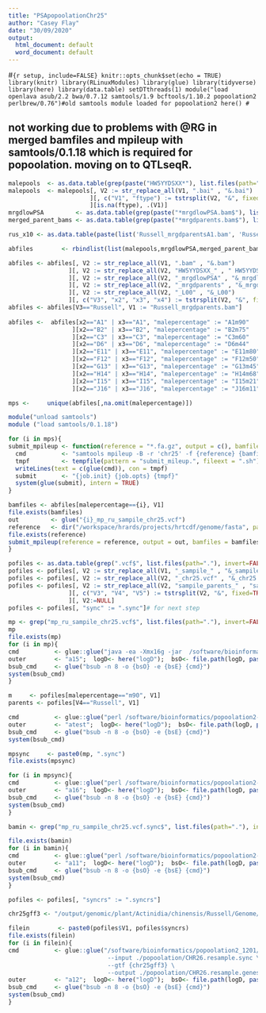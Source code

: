 ```yaml
---
title: "PSApopoolationChr25"
author: "Casey Flay"
date: "30/09/2020"
output:
  html_document: default
  word_document: default
---
```


#```{r setup, include=FALSE}
knitr::opts_chunk$set(echo = TRUE)
library(knitr)
library(RLinuxModules)
library(glue)
library(tidyverse)
library(here)
library(data.table)
setDTthreads(1)
module("load openlava asub/2.2 bwa/0.7.12 samtools/1.9 bcftools/1.10.2 popoolation2 perlbrew/0.76")#old samtools module loaded for popoolation2
here()
#```

## not working due to problems with @RG in merged bamfiles and mpileup with samtools/0.1.18 which is required for popoolation. moving on to QTLseqR.

```r
malepools  <- as.data.table(grep(paste("HW5YYDSXX*"), list.files(path="."), invert=FALSE, value=TRUE))
malepools  <- malepools[, V2 := str_replace_all(V1, ".bai" , "&.bai")             
                       ][, c("V1", "ftype") := tstrsplit(V2, "&", fixed=TRUE)
                       ][is.na(ftype), .(V1)]
mrgdlowPSA         <- as.data.table(grep(paste("*mrgdlowPSA.bam$"), list.files(path="."), invert=FALSE, value=TRUE))
merged_parent_bams <- as.data.table(grep(paste("*mrgdparents.bam$"), list.files(path="."), invert=FALSE, value=TRUE))

rus_x10 <- as.data.table(paste(list('Russell_mrgdparentsA1.bam', 'Russell_mrgdparentsB2.bam', 'Russell_mrgdparentsC3.bam', 'Russell_mrgdparentsD6.bam', 'Russell_mrgdparentsE11.bam', 'Russell_mrgdparentsF12.bam', 'Russell_mrgdparentsG13.bam', 'Russell_mrgdparentsH14.bam', 'Russell_mrgdparentsI15.bam', 'Russell_mrgdparentsJ16.bam')))

abfiles        <- rbindlist(list(malepools,mrgdlowPSA,merged_parent_bams,rus_x10))

abfiles <- abfiles[, V2 := str_replace_all(V1, ".bam" , "&.bam")
                 ][, V2 := str_replace_all(V2, "HW5YYDSXX_" , "	HW5YYDSXX_&")
                 ][, V2 := str_replace_all(V2, "_mrgdlowPSA" , "&_mrgdlowPSA")
                 ][, V2 := str_replace_all(V2, "_mrgdparents" , "&_mrgdparents&")
                 ][, V2 := str_replace_all(V2, "_L00" , "&_L00")                   
                 ][, c("V3", "x2", "x3", "x4") := tstrsplit(V2, "&", fixed=TRUE)]
abfiles <- abfiles[V3=="Russell", V1 := "Russell_mrgdparents.bam"]
  
abfiles <-  abfiles[x2=="A1" | x3=="A1", "malepercentage" := "A1m90"
                  ][x2=="B2" | x3=="B2", "malepercentage" := "B2m75" 
                  ][x2=="C3" | x3=="C3", "malepercentage" := "C3m60"                    
                  ][x2=="D6" | x3=="D6", "malepercentage" := "D6m44"                    
                  ][x2=="E11" | x3=="E11", "malepercentage" := "E11m80"                    
                  ][x2=="F12" | x3=="F12", "malepercentage" := "F12m50"                    
                  ][x2=="G13" | x3=="G13", "malepercentage" := "G13m45"
                  ][x2=="H14" | x3=="H14", "malepercentage" := "H14m68"  
                  ][x2=="I15" | x3=="I15", "malepercentage" := "I15m21"                    
                  ][x2=="J16" | x3=="J16", "malepercentage" := "J16m11"]

mps <-     unique(abfiles[,na.omit(malepercentage)])

```

```r
module("unload samtools")
module ("load samtools/0.1.18")

for (i in mps){
submit_mpileup <- function(reference = "*.fa.gz", output = c(), bamfiles = c(), job.init = "asub", job.opts = "-q normal") {
  cmd          <- "samtools mpileup -B -r 'chr25' -f {reference} {bamfiles} > {out}" 
  tmpf         <- tempfile(pattern = "submit_mileup.", fileext = ".sh")
  writeLines(text = c(glue(cmd)), con = tmpf)
  submit       <- "{job.init} {job.opts} {tmpf}"
  system(glue(submit), intern = TRUE)
}

bamfiles <- abfiles[malepercentage=={i}, V1]
file.exists(bamfiles)
out         <- glue("{i}_mp_ru_sampile_chr25.vcf")
reference   <- dir("/workspace/hrards/projects/hrtcdf/genome/fasta", pattern = ".*\\.gz$", full.names = TRUE)
file.exists(reference)
submit_mpileup(reference = reference, output = out, bamfiles = bamfiles)
}
```

```r
pofiles <- as.data.table(grep(".vcf$", list.files(path="."), invert=FALSE, value=TRUE))
pofiles <- pofiles[, V2 := str_replace_all(V1, "_sampile_" , "&_sampile_")]
pofiles <- pofiles[, V2 := str_replace_all(V2, "_chr25.vcf" , "&_chr25.vcf")]
pofiles <- pofiles[, V2 := str_replace_all(V2, "sampile_parents_" , "sampile_parents_&")
                 ][, c("V3", "V4", "V5") := tstrsplit(V2, "&", fixed=TRUE)
                 ][, V2:=NULL]
pofiles <- pofiles[, "sync" := ".sync"]# for next step
```

```r
mp <- grep("mp_ru_sampile_chr25.vcf$", list.files(path="."), invert=FALSE, value=TRUE)
mp
file.exists(mp)
for (i in mp){
cmd          <- glue::glue("java -ea -Xmx16g -jar  /software/bioinformatics/popoolation2-1201/mpileup2sync.jar --input {i} --output {i}.sync --fastq-type sanger --min-qual 20 --threads 8")
outer        <- "a15";  logD<- here("logD");  bsO<- file.path(logD, paste0(outer,".out")); bsE<- file.path(logD, paste0(outer,".err"))
bsub_cmd     <- glue("bsub -n 8 -o {bsO} -e {bsE} {cmd}")
system(bsub_cmd)
}
```



```r
m     <- pofiles[malepercentage=="m90", V1]
parents <- pofiles[V4=="Russell", V1]

cmd          <- glue::glue("perl /software/bioinformatics/popoolation2-1201/cmh-test.pl --min-count 6 --mincoverage 4 --max-coverage 250 --population {m},{parents} --input smallcmh.sync --output cmhtest.txt")
outer        <- "atest";  logD<- here("logD");  bsO<- file.path(logD, paste0(outer,".out")); bsE<- file.path(logD, paste0(outer,".err"))
bsub_cmd     <- glue("bsub -n 8 -o {bsO} -e {bsE} {cmd}")
system(bsub_cmd)
```

```r
mpsync     <- paste0(mp, ".sync")
file.exists(mpsync)

for (i in mpsync){
cmd          <- glue::glue("perl /software/bioinformatics/popoolation2-1201/snp-frequency-diff.pl --input {i} --output-prefix {i}snp_fd --min-count 6 --min-coverage 50 --max-coverage 200")
outer        <- "a16";  logD<- here("logD");  bsO<- file.path(logD, paste0(outer,".out")); bsE<- file.path(logD, paste0(outer,".err"))
bsub_cmd     <- glue("bsub -n 8 -o {bsO} -e {bsE} {cmd}")
system(bsub_cmd)
}
```

```r
bamin <- grep("mp_ru_sampile_chr25.vcf.sync$", list.files(path="."), invert=FALSE, value=TRUE)

file.exists(bamin)
for (i in bamin){
cmd          <- glue::glue("perl /software/bioinformatics/popoolation2-1201/subsample-synchronized.pl --input {i} --output {i}rs --target-coverage 20 --max-coverage 250 --method withreplace")
outer        <- "a11";  logD<- here("logD");  bsO<- file.path(logD, paste0(outer,".out")); bsE<- file.path(logD, paste0(outer,".err"))
bsub_cmd     <- glue("bsub -n 8 -o {bsO} -e {bsE} {cmd}")
system(bsub_cmd)
}
```
```r
pofiles <- pofiles[, "syncrs" := ".syncrs"]
```

```r
chr25gff3 <- "/output/genomic/plant/Actinidia/chinensis/Russell/Genome/Assembly/V2a/Gene_models/Archive/Russell_V2a.chromosomes.and.unassigned.renamed.has.stops.gff3"

filein        <- paste0(pofiles$V1, pofiles$syncrs)
file.exists(filein)
for (i in filein){
cmd          <- glue::glue("/software/bioinformatics/popoolation2_1201/create-genewise-sync.pl --input {i} --output {i} \
                            --input ./popoolation/CHR26.resample.sync \
                            --gtf {chr25gff3} \
                            --output ./popoolation/CHR26.resample.genes.sync")
outer        <- "a12";  logD<- here("logD");  bsO<- file.path(logD, paste0(outer,".out")); bsE<- file.path(logD, paste0(outer,".err"))
bsub_cmd     <- glue("bsub -n 8 -o {bsO} -e {bsE} {cmd}")
system(bsub_cmd)
}
```